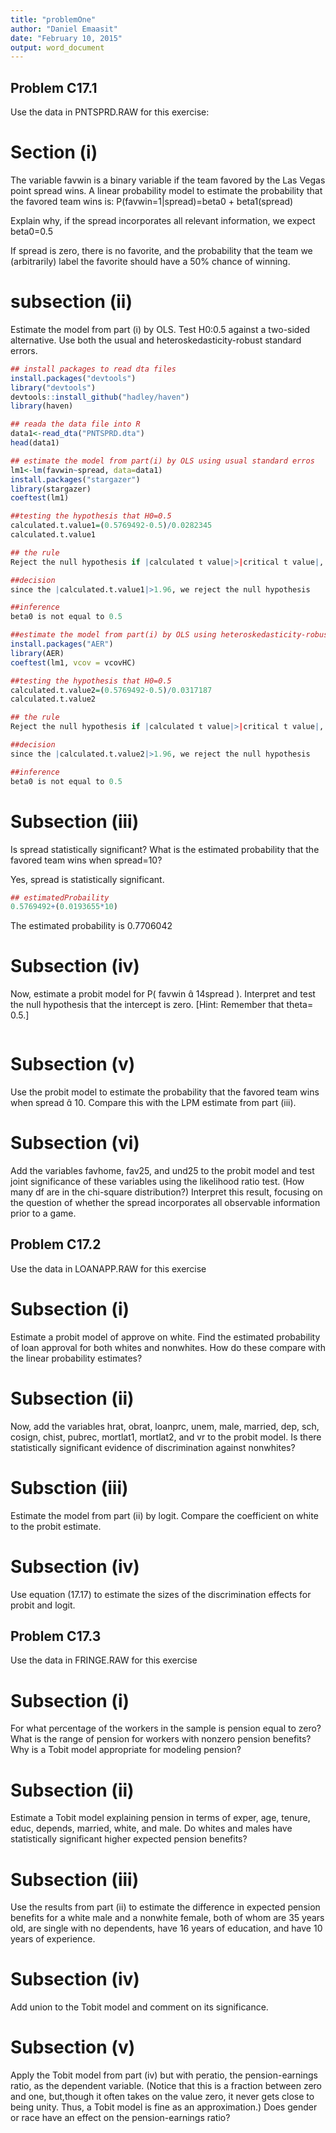 ```yaml
---
title: "problemOne"
author: "Daniel Emaasit"
date: "February 10, 2015"
output: word_document
---
```


## Problem C17.1
Use the data in PNTSPRD.RAW for this exercise:

# Section (i)
The variable favwin is a binary variable if the team favored by the Las Vegas
point spread wins. A linear probability model to estimate the probability that the favored team wins is:
P(favwin=1|spread)=beta0 + beta1(spread)

Explain why, if the spread incorporates all relevant information, we expect beta0=0.5

If spread is zero, there is no favorite, and the probability that the team we (arbitrarily) label the favorite should have a 50% chance of winning.

# subsection (ii)

Estimate the model from part (i) by OLS. Test H0:0.5 against a two-sided
alternative. Use both the usual and heteroskedasticity-robust standard errors.

```r
## install packages to read dta files
install.packages("devtools")
library("devtools")
devtools::install_github("hadley/haven")
library(haven)

## reada the data file into R
data1<-read_dta("PNTSPRD.dta")
head(data1)

## estimate the model from part(i) by OLS using usual standard erros
lm1<-lm(favwin~spread, data=data1)
install.packages("stargazer")
library(stargazer)
coeftest(lm1)

##testing the hypothesis that H0=0.5
calculated.t.value1=(0.5769492-0.5)/0.0282345
calculated.t.value1

## the rule
Reject the null hypothesis if |calculated t value|>|critical t value|,

##decision
since the |calculated.t.value1|>1.96, we reject the null hypothesis

##inference
beta0 is not equal to 0.5

```



```r
##estimate the model from part(i) by OLS using heteroskedasticity-robust standard errors
install.packages("AER")
library(AER)
coeftest(lm1, vcov = vcovHC)

##testing the hypothesis that H0=0.5
calculated.t.value2=(0.5769492-0.5)/0.0317187
calculated.t.value2

## the rule
Reject the null hypothesis if |calculated t value|>|critical t value|,

##decision
since the |calculated.t.value2|>1.96, we reject the null hypothesis

##inference
beta0 is not equal to 0.5
```



# Subsection (iii)
Is spread statistically significant? What is the estimated probability that the
favored team wins when spread=10?

Yes, spread is statistically significant.

```r
## estimatedProbaility
0.5769492+(0.0193655*10)
```

The estimated probability is 0.7706042

# Subsection (iv)
Now, estimate a probit model for P( favwin  1spread ). Interpret and test the null hypothesis that the intercept is zero. [Hint: Remember that theta= 0.5.]

```r


```


# Subsection (v)
Use the probit model to estimate the probability that the favored team wins when
spread  10. Compare this with the LPM estimate from part (iii).


# Subsection (vi)
Add the variables favhome, fav25, and und25 to the probit model and test joint significance of these variables using the likelihood ratio test. (How many df are in the chi-square distribution?) Interpret this result, focusing on the question of whether the spread incorporates all observable information prior to a game.


## Problem C17.2

Use the data in LOANAPP.RAW for this exercise

# Subsection (i)
Estimate a probit model of approve on white. Find the estimated probability of
loan approval for both whites and nonwhites. How do these compare with the
linear probability estimates?

# Subsection (ii)
Now, add the variables hrat, obrat, loanprc, unem, male, married, dep, sch,
cosign, chist, pubrec, mortlat1, mortlat2, and vr to the probit model. Is there
statistically significant evidence of discrimination against nonwhites?

# Subsction (iii)
Estimate the model from part (ii) by logit. Compare the coefficient on white to the
probit estimate.


# Subsection (iv)
Use equation (17.17) to estimate the sizes of the discrimination effects for probit and logit.


## Problem C17.3
Use the data in FRINGE.RAW for this exercise

# Subsection (i)
For what percentage of the workers in the sample is pension equal to zero? What
is the range of pension for workers with nonzero pension benefits? Why is a Tobit
model appropriate for modeling pension?


# Subsection (ii)
Estimate a Tobit model explaining pension in terms of exper, age, tenure, educ,
depends, married, white, and male. Do whites and males have statistically significant higher expected pension benefits?


# Subsection (iii)
Use the results from part (ii) to estimate the difference in expected pension
benefits for a white male and a nonwhite female, both of whom are 35 years old,
are single with no dependents, have 16 years of education, and have 10 years of
experience.


# Subsection (iv)
Add union to the Tobit model and comment on its significance.


# Subsection (v)
Apply the Tobit model from part (iv) but with peratio, the pension-earnings ratio,
as the dependent variable. (Notice that this is a fraction between zero and one, but,though it often takes on the value zero, it never gets close to being unity. Thus, a Tobit model is fine as an approximation.) Does gender or race have an effect on the pension-earnings ratio?











